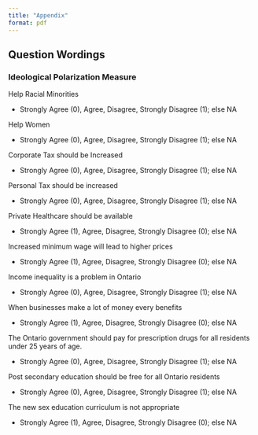 ```yaml
---
title: "Appendix"
format: pdf
---
```


## Question Wordings

### Ideological Polarization Measure

Help Racial Minorities

 - Strongly Agree (0), Agree, Disagree, Strongly Disagree (1); else NA
 
 Help Women
 
 - Strongly Agree (0), Agree, Disagree, Strongly Disagree (1); else NA
 
 Corporate Tax should be Increased
 
 - Strongly Agree (0), Agree, Disagree, Strongly Disagree (1); else NA
 
 Personal Tax should be increased
 
  - Strongly Agree (0), Agree, Disagree, Strongly Disagree (1); else NA
  
  Private Healthcare should be available 
  
  - Strongly Agree (1), Agree, Disagree, Strongly Disagree (0); else NA
  
  Increased minimum wage will lead to higher prices
  
  - Strongly Agree (1), Agree, Disagree, Strongly Disagree (0); else NA
  
  Income inequality is a problem in Ontario 
  
  - Strongly Agree (0), Agree, Disagree, Strongly Disagree (1); else NA
  
  When businesses make a lot of money every benefits
  
  - Strongly Agree (1), Agree, Disagree, Strongly Disagree (0); else NA
  
  The Ontario government should pay for prescription drugs for all residents under 25 years of age.

 - Strongly Agree (0), Agree, Disagree, Strongly Disagree (1); else NA
 
 Post secondary education should be free for all Ontario residents
 
  - Strongly Agree (0), Agree, Disagree, Strongly Disagree (1); else NA
  
  The new sex education curriculum is not appropriate 
  
   - Strongly Agree (1), Agree, Disagree, Strongly Disagree (0); else NA
   